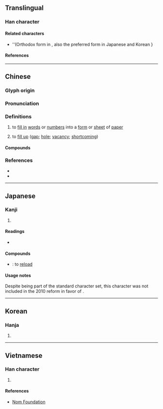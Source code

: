 {{also|塡}}
{{character info/new}}
==Translingual==

===Han character===
{{Han char|rn=32|rad=土|as=10|sn=13|four=41181|canj=GJBC|ids=⿰土真}}

====Related characters====
* {{l|mul|[[塡]]}} ''(Orthodox form in {{w|Kangxi dictionary}}, also the preferred form in Japanese {{w|kanji}} and Korean {{w|hanja}}}

====References====
{{Han ref|kx=0236.341|hdz=10470.100|uh=586B}}

----

==Chinese==
{{zh-forms|t2=塡}}

===Glyph origin===
{{Han etym}}

===Pronunciation===
{{zh-pron
|m=tián
|c=tin4
|h=pfs=thièn
|md=
|mn=ml:tiân/qz,xm,zz:tiān/tw:thiām/thūn/xm:tēng
|mn_note=tiân/tiān/thiām - literary; thūn/tēng - vernacular
|w=
|mc=
|oc=y
|cat=v
}}

===Definitions===
{{zh-hanzi}}

# to [[fill in]] [[word]]s or [[number]]s into a [[form]] or [[sheet]] of [[paper]]
#: {{zh-x|填表|'''[[fill in]] the [[form]]}}
# to [[fill up]] ([[gap]]; [[hole]]; [[vacancy]]; [[shortcoming]])
#: {{zh-x|填補}}

====Compounds====
{{zh-der|填報|填飽|填表|填補|填充|填詞|填地|填堵|填發|填房|填方|填海|填空|填料|填滿|填密|填命|填平|填塞|填塞物|填數|填寫|填鴨|怒氣填胸|悲憤填膺|填還|填餡|填窟窿|作詩填詞|廓填|填街塞巷|填篆|填書|充填|慾壑難填|填充玩具|填充題|填限|填然|填漆|填溝壑|填海造地|填咽|填充物|填倉|憤氣填膺|擔雪填井|氣憤填膺|挑雪填井|移山填海|激忿填膺|欲壑難填|替手填腳|擔雪填河|氣滿填胸|義憤填膺|精衛填海|車馬填門|駢填|選填|雙鉤廓填|義憤填胸|銜石填海|賓客填門}}

===References===
* {{R:twedu|A00799}}
* {{R:yue:Hanzi}}

{{zh-cat|Elementary}}

----

==Japanese==

===Kanji===
{{ja-kanji|grade=|rs=土10}} <!-- Note: 塡 is not its kyūjitai form -->

# {{alt-form|lang=ja|塡||to [[fill in]]; to [[fill up]]}}

====Readings====
* {{ja-readings
|goon=ちん, でん
|kanon=ちん, てん
|kun=うず-める, しず-める, はまる, は-める, ふさ-ぐ
}}

====Compounds====
* {{ja-r|装填|そうてん}}: to [[reload]]

====Usage notes====
Despite being part of the {{w|JIS X 0208}} standard character set, this character was not included in the 2010 {{w|Jōyō kanji}} reform in favor of {{l|ja|塡}}.

----

==Korean==

===Hanja===
{{ko-hanja|hangeul=[[전]], [[진]]|rv=jeon, jin|mr=chŏn, chin}}

# {{defn|lang=ko|sort=土10}}

----

==Vietnamese==

===Han character===
{{vi-hantu|rs=土10|[[điền]], [[đền]]}}

# {{defn|lang=vi|sort=土10}}

====References====
* [http://nomfoundation.org/common/nom_details.php?codepoint=586B Nom Foundation]